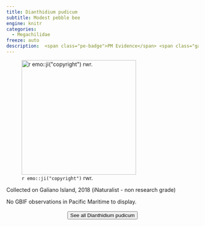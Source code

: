 ```yaml
---
title: Dianthidium pudicum
subtitle: Modest pebble bee
engine: knitr
categories:
  - Megachilidae
freeze: auto
description:  <span class="pe-badge">PM Evidence</span> <span class="gali-badge">Galiano</span>
---
```

![`r emo::ji("copyright")` rwr.](https://inaturalist-open-data.s3.amazonaws.com/photos/226547162/large.jpeg){height=300}

Collected on Galiano Island, 2018 (iNaturalist - non research grade)

No GBIF observations in Pacific Maritime to display.
<br><br>
<center>


<a href="https://inaturalist.ca/observations?place_id=any&subview=map&taxon_id=218318"><button type="button" class="btn btn-secondary">See all Dianthidium pudicum <i class="fa-solid fa-arrow-up-right-from-square"></i> </button></a>
</center>
